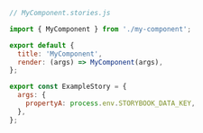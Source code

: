 ```js
// MyComponent.stories.js

import { MyComponent } from './my-component';

export default {
  title: 'MyComponent',
  render: (args) => MyComponent(args),
};

export const ExampleStory = {
  args: {
    propertyA: process.env.STORYBOOK_DATA_KEY,
  },
};
```
